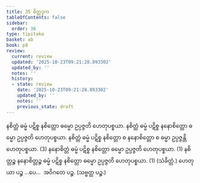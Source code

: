 ```yaml
---
title: 35 စိတ္တဒုက
tableOfContents: false
sidebar:
  order: 36
type: tipitaka
basket: ab
book: p8
review:
  current: review
  updated: '2025-10-23T09:21:28.893302'
  updated_by: ''
  notes: ''
  history:
  - state: review
    date: '2025-10-23T09:21:28.893302'
    updated_by: ''
    notes: ''
    previous_state: draft
---
```



<ReviewStatus review={frontmatter.review} showDetails={true} />

<HypothesisAnnotation frontmatter={frontmatter} />

<DynamicBreadcrumb />

<Division number="54" book="p8" e="ch" v="40" p="93">

<Paragraph number="171" book="p8">
နစိတ္တံ ဓမ္မံ ပဋိစ္စ နစိတ္တော ဓမ္မော ဥပ္ပဇ္ဇတိ ဟေတုပစ္စယာ. နစိတ္တံ ဓမ္မံ ပဋိစ္စ နနောစိတ္တော ဓမ္မော ဥပ္ပဇ္ဇတိ ဟေတုပစ္စယာ. နစိတ္တံ ဓမ္မံ ပဋိစ္စ နစိတ္တော စ နနောစိတ္တော စ ဓမ္မာ ဥပ္ပဇ္ဇန္တိ ဟေတုပစ္စယာ. (3)
</Paragraph>

<Paragraph number="172" book="p8">
နနောစိတ္တံ ဓမ္မံ ပဋိစ္စ နစိတ္တော ဓမ္မော ဥပ္ပဇ္ဇတိ ဟေတုပစ္စယာ. (1)
</Paragraph>

<Paragraph number="173" book="p8">
နစိတ္တဉ္စ နနောစိတ္တဉ္စ ဓမ္မံ ပဋိစ္စ နစိတ္တော ဓမ္မော ဥပ္ပဇ္ဇတိ ဟေတုပစ္စယာ. (1) (သံခိတ္တံ.)
</Paragraph>

<Paragraph number="174" book="p8">
ဟေတုယာ ပဉ္စ …ပေ…  အဝိဂတေ ပဉ္စ. (သဗ္ဗတ္ထ ပဉ္စ.)
</Paragraph>
</Division>
